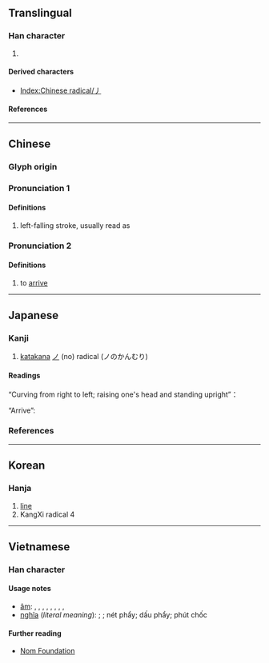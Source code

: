 {{character info/new}}
==Translingual==
{{stroke order|type=animate}}

===Han character===
{{Han char|rn=4|rad=丿|as=00|sn=1|four=20000|canj=H,XH}}

# {{mul-kangxi radical-def}}

====Derived characters====
* [[Index:Chinese radical/丿]]

====References====
{{Han ref|kx=0081.060|dkj=00106|dj=0164.070|hdz=10031.020|uh=4E3F}}

----

==Chinese==
{{zh-forms}}

===Glyph origin===
{{Han etyl}}

===Pronunciation 1===
{{zh-pron
|m=piě
|c=pit3
|h=pfs=phiet
|mn=phiat
|w=
|mc=2
|oc=1
|ma=|ma2=
|cat=n
}}

====Definitions====
{{zh-hanzi}}

# left-falling stroke, usually read as {{zh-l|*撇}}

===Pronunciation 2===
{{zh-pron
|m=yì
|mc=1
|oc=2
}}

====Definitions====
{{zh-hanzi}}

# {{zh-hist-ghost}} to [[arrive]]

----

==Japanese==

===Kanji===
{{ja-kanji|grade=r|rs=丿00}}

# [[katakana]] [[ノ]] (no) radical (ノのかんむり)

====Readings====
{{ja-readings
|nanori=の
}}

“Curving from right to left; raising one's head and standing upright”：
{{ja-readings
|goon=へち, よう<えう
|kanon=へつ, よう<えう
}}

“Arrive”:
{{ja-readings
|goon=えい
|kanon=えい
|kun=いた-る
}}

===References===
{{ja-kref
|jis=5028
|ku=4808
|shift=98A6
|euc=D0A8
|freq=''radical''
|nelson=''not listed''
|newnelson=39
|halpern=3345
|kld=''not listed''
|heisig=''not listed''
|tuttle=0a1.2
}}

----

==Korean==

===Hanja===
{{ko-hanja|hangeul=별}}

# [[line]]
# KangXi radical 4

----

==Vietnamese==

===Han character===
{{vi-readings|rs=丿00|hanviet=phết, phảy, phiết, phiệt, phút, phịch, triệt, thiên, phét}}

====Usage notes====
* [[音読|âm]]: {{l|vi|phiết}}, {{l|vi|triệt}}, {{l|vi|phiệt}}, {{l|vi|phảy}}, {{l|vi|phết}}, {{l|vi|thiên}}, {{l|vi|phút}}, {{l|vi|phét}}, {{l|vi|phịch}}
* [[意義|nghĩa]] (''literal meaning''): {{l|vi|phết}}; {{l|vi|phiết}}; nét phẩy; dấu phẩy; phút chốc

====Further reading====
* [http://nomfoundation.org/common/nom_details.php?codepoint=4e3f Nom Foundation]